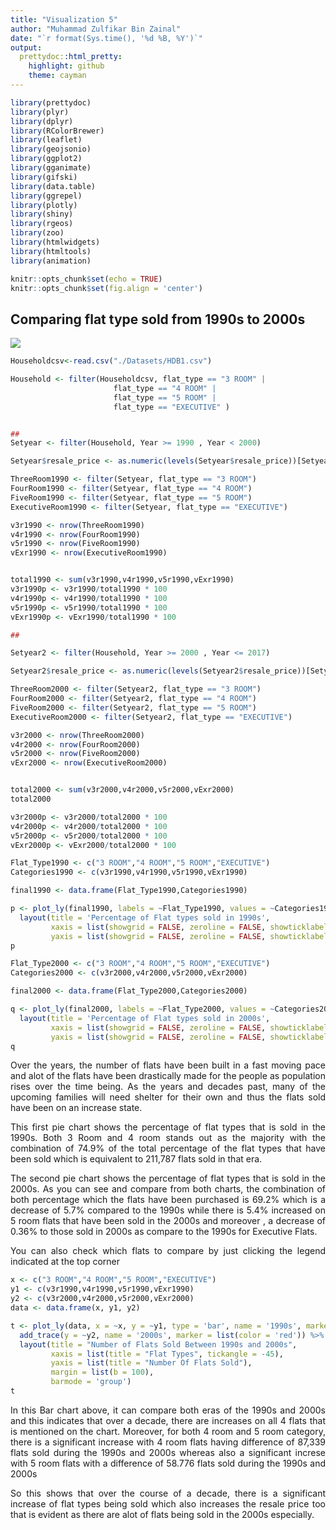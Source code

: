 ```yaml
---
title: "Visualization 5"
author: "Muhammad Zulfikar Bin Zainal"
date: "`r format(Sys.time(), '%d %B, %Y')`"
output:
  prettydoc::html_pretty:
    highlight: github
    theme: cayman
---
```


```r
library(prettydoc)
library(plyr)
library(dplyr)
library(RColorBrewer)
library(leaflet)
library(geojsonio)
library(ggplot2)
library(gganimate)
library(gifski)
library(data.table)
library(ggrepel)
library(plotly)
library(shiny)
library(rgeos)
library(zoo)
library(htmlwidgets)
library(htmltools)
library(animation)
```


```r
knitr::opts_chunk$set(echo = TRUE)
knitr::opts_chunk$set(fig.align = 'center')
```

 
## Comparing flat type sold from 1990s to 2000s

<style>
body {
text-align: justify}
</style>

<style>
.html-widget {
    margin: auto;
}
</style>

![](Images/2T2J0398.jpg)


```r


Householdcsv<-read.csv("./Datasets/HDB1.csv")

Household <- filter(Householdcsv, flat_type == "3 ROOM" |
                       flat_type == "4 ROOM" | 
                       flat_type == "5 ROOM" | 
                       flat_type == "EXECUTIVE" )


##
Setyear <- filter(Household, Year >= 1990 , Year < 2000)

Setyear$resale_price <- as.numeric(levels(Setyear$resale_price))[Setyear$resale_price]

ThreeRoom1990 <- filter(Setyear, flat_type == "3 ROOM")
FourRoom1990 <- filter(Setyear, flat_type == "4 ROOM")
FiveRoom1990 <- filter(Setyear, flat_type == "5 ROOM")
ExecutiveRoom1990 <- filter(Setyear, flat_type == "EXECUTIVE")

v3r1990 <- nrow(ThreeRoom1990)
v4r1990 <- nrow(FourRoom1990)
v5r1990 <- nrow(FiveRoom1990)
vExr1990 <- nrow(ExecutiveRoom1990)


total1990 <- sum(v3r1990,v4r1990,v5r1990,vExr1990)
v3r1990p <- v3r1990/total1990 * 100
v4r1990p <- v4r1990/total1990 * 100
v5r1990p <- v5r1990/total1990 * 100
vExr1990p <- vExr1990/total1990 * 100

##

Setyear2 <- filter(Household, Year >= 2000 , Year <= 2017)

Setyear2$resale_price <- as.numeric(levels(Setyear2$resale_price))[Setyear2$resale_price]

ThreeRoom2000 <- filter(Setyear2, flat_type == "3 ROOM")
FourRoom2000 <- filter(Setyear2, flat_type == "4 ROOM")
FiveRoom2000 <- filter(Setyear2, flat_type == "5 ROOM")
ExecutiveRoom2000 <- filter(Setyear2, flat_type == "EXECUTIVE")

v3r2000 <- nrow(ThreeRoom2000)
v4r2000 <- nrow(FourRoom2000)
v5r2000 <- nrow(FiveRoom2000)
vExr2000 <- nrow(ExecutiveRoom2000)


total2000 <- sum(v3r2000,v4r2000,v5r2000,vExr2000)
total2000

v3r2000p <- v3r2000/total2000 * 100
v4r2000p <- v4r2000/total2000 * 100
v5r2000p <- v5r2000/total2000 * 100
vExr2000p <- vExr2000/total2000 * 100
```

```r
Flat_Type1990 <- c("3 ROOM","4 ROOM","5 ROOM","EXECUTIVE")
Categories1990 <- c(v3r1990,v4r1990,v5r1990,vExr1990)

final1990 <- data.frame(Flat_Type1990,Categories1990)

p <- plot_ly(final1990, labels = ~Flat_Type1990, values = ~Categories1990, type = 'pie') %>%
  layout(title = 'Percentage of Flat types sold in 1990s',
         xaxis = list(showgrid = FALSE, zeroline = FALSE, showticklabels = FALSE),
         yaxis = list(showgrid = FALSE, zeroline = FALSE, showticklabels = FALSE))
p

Flat_Type2000 <- c("3 ROOM","4 ROOM","5 ROOM","EXECUTIVE")
Categories2000 <- c(v3r2000,v4r2000,v5r2000,vExr2000)

final2000 <- data.frame(Flat_Type2000,Categories2000)

q <- plot_ly(final2000, labels = ~Flat_Type2000, values = ~Categories2000, type = 'pie') %>%
  layout(title = 'Percentage of Flat types sold in 2000s',
         xaxis = list(showgrid = FALSE, zeroline = FALSE, showticklabels = FALSE),
         yaxis = list(showgrid = FALSE, zeroline = FALSE, showticklabels = FALSE))
q
```

Over the years, the number of flats have been built in a fast moving pace and alot of the flats have been drastically made for the people as population rises over the time being. As the years and decades past, many of the upcoming families will need shelter for their own and thus the flats sold have been on an increase state.

This first pie chart shows the percentage of flat types that is sold in the 1990s. Both 3 Room and 4 room stands out as the majority with the combination of 74.9% of the total percentage of the flat types that have been sold which is equivalent to 211,787 flats sold in that era.

The second pie chart shows the percentage of flat types that is sold in the 2000s. As you can see and compare from both charts, the combination of both percentage which the flats have been purchased is 69.2% which is a decrease of 5.7% compared to the 1990s while there is 5.4% increased on 5 room flats that have been sold in the 2000s and moreover , a decrease of 0.36% to those sold in 2000s as compare to the 1990s for Executive Flats.

You can also check which flats to compare by just clicking the legend indicated at the top corner


```r
x <- c("3 ROOM","4 ROOM","5 ROOM","EXECUTIVE")
y1 <- c(v3r1990,v4r1990,v5r1990,vExr1990)
y2 <- c(v3r2000,v4r2000,v5r2000,vExr2000)
data <- data.frame(x, y1, y2)

t <- plot_ly(data, x = ~x, y = ~y1, type = 'bar', name = '1990s', marker = list(color = 'dark green')) %>%
  add_trace(y = ~y2, name = '2000s', marker = list(color = 'red')) %>%
  layout(title = "Number of Flats Sold Between 1990s and 2000s",
         xaxis = list(title = "Flat Types", tickangle = -45),
         yaxis = list(title = "Number Of Flats Sold"),
         margin = list(b = 100),
         barmode = 'group')
t
```
In this Bar chart above, it can compare both eras of the 1990s and 2000s and this indicates that over a decade, there are increases on all 4 flats that is mentioned on the chart. Moreover, for both 4 room and 5 room category, there is a significant increase with 4 room flats having difference of 87,339 flats sold during the 1990s and 2000s whereas also a significant increse with 5 room flats with a difference of 58.776 flats sold during the 1990s and 2000s

So this shows that over the course of a decade, there is a significant increase of flat types being sold which also increases the resale price too that is evident as there are alot of flats being sold in the 2000s especially.
